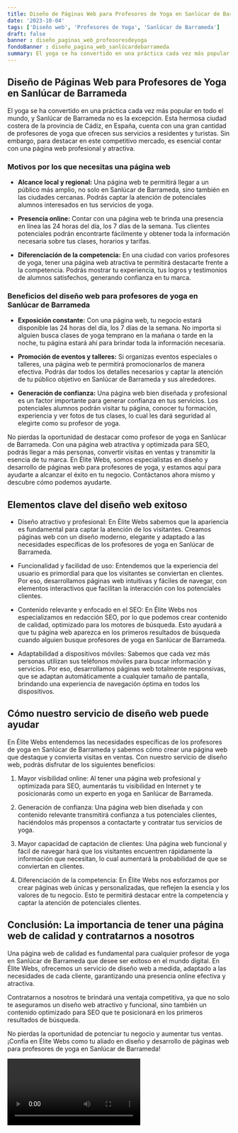 ```yaml
---
title: Diseño de Páginas Web para Profesores de Yoga en Sanlúcar de Barrameda
date: '2023-10-04'
tags: ['Diseño web', 'Profesores de Yoga', 'Sanlúcar de Barrameda']
draft: false
banner : diseño_paginas_web_profesoresdeyoga
fondoBanner : diseño_pagina_web_sanlúcardebarrameda
summary: El yoga se ha convertido en una práctica cada vez más popular en todo el mundo, y Sanlúcar de Barrameda no es la excepción. Esta hermosa ciudad costera de la provincia de Cádiz, en España, cuenta con una gran cantidad de profesores de yoga que ofrecen sus servicios a residentes y turistas. Sin embargo, para destacar en este competitivo mercado, es esencial contar con una página web profesional y atractiva.
---
```


## Diseño de Páginas Web para Profesores de Yoga en Sanlúcar de Barrameda

El yoga se ha convertido en una práctica cada vez más popular en todo el mundo, y Sanlúcar de Barrameda no es la excepción. Esta hermosa ciudad costera de la provincia de Cádiz, en España, cuenta con una gran cantidad de profesores de yoga que ofrecen sus servicios a residentes y turistas. Sin embargo, para destacar en este competitivo mercado, es esencial contar con una página web profesional y atractiva.

### Motivos por los que necesitas una página web

- **Alcance local y regional:** Una página web te permitirá llegar a un público más amplio, no solo en Sanlúcar de Barrameda, sino también en las ciudades cercanas. Podrás captar la atención de potenciales alumnos interesados en tus servicios de yoga.

- **Presencia online:** Contar con una página web te brinda una presencia en línea las 24 horas del día, los 7 días de la semana. Tus clientes potenciales podrán encontrarte fácilmente y obtener toda la información necesaria sobre tus clases, horarios y tarifas.

- **Diferenciación de la competencia:** En una ciudad con varios profesores de yoga, tener una página web atractiva te permitirá destacarte frente a la competencia. Podrás mostrar tu experiencia, tus logros y testimonios de alumnos satisfechos, generando confianza en tu marca.

### Beneficios del diseño web para profesores de yoga en Sanlúcar de Barrameda

- **Exposición constante:** Con una página web, tu negocio estará disponible las 24 horas del día, los 7 días de la semana. No importa si alguien busca clases de yoga temprano en la mañana o tarde en la noche, tu página estará ahí para brindar toda la información necesaria.

- **Promoción de eventos y talleres:** Si organizas eventos especiales o talleres, una página web te permitirá promocionarlos de manera efectiva. Podrás dar todos los detalles necesarios y captar la atención de tu público objetivo en Sanlúcar de Barrameda y sus alrededores.

- **Generación de confianza:** Una página web bien diseñada y profesional es un factor importante para generar confianza en tus servicios. Los potenciales alumnos podrán visitar tu página, conocer tu formación, experiencia y ver fotos de tus clases, lo cual les dará seguridad al elegirte como su profesor de yoga.

No pierdas la oportunidad de destacar como profesor de yoga en Sanlúcar de Barrameda. Con una página web atractiva y optimizada para SEO, podrás llegar a más personas, convertir visitas en ventas y transmitir la esencia de tu marca. En Élite Webs, somos especialistas en diseño y desarrollo de páginas web para profesores de yoga, y estamos aquí para ayudarte a alcanzar el éxito en tu negocio. Contáctanos ahora mismo y descubre cómo podemos ayudarte.

<GifSeo />

<Cta />

## Elementos clave del diseño web exitoso

- Diseño atractivo y profesional: En Élite Webs sabemos que la apariencia es fundamental para captar la atención de los visitantes. Creamos páginas web con un diseño moderno, elegante y adaptado a las necesidades específicas de los profesores de yoga en Sanlúcar de Barrameda.

- Funcionalidad y facilidad de uso: Entendemos que la experiencia del usuario es primordial para que los visitantes se conviertan en clientes. Por eso, desarrollamos páginas web intuitivas y fáciles de navegar, con elementos interactivos que facilitan la interacción con los potenciales clientes.

- Contenido relevante y enfocado en el SEO: En Élite Webs nos especializamos en redacción SEO, por lo que podemos crear contenido de calidad, optimizado para los motores de búsqueda. Esto ayudará a que tu página web aparezca en los primeros resultados de búsqueda cuando alguien busque profesores de yoga en Sanlúcar de Barrameda.

- Adaptabilidad a dispositivos móviles: Sabemos que cada vez más personas utilizan sus teléfonos móviles para buscar información y servicios. Por eso, desarrollamos páginas web totalmente responsivas, que se adaptan automáticamente a cualquier tamaño de pantalla, brindando una experiencia de navegación óptima en todos los dispositivos.

## Cómo nuestro servicio de diseño web puede ayudar

En Élite Webs entendemos las necesidades específicas de los profesores de yoga en Sanlúcar de Barrameda y sabemos cómo crear una página web que destaque y convierta visitas en ventas. Con nuestro servicio de diseño web, podrás disfrutar de los siguientes beneficios:

1. Mayor visibilidad online: Al tener una página web profesional y optimizada para SEO, aumentarás tu visibilidad en Internet y te posicionarás como un experto en yoga en Sanlúcar de Barrameda.

2. Generación de confianza: Una página web bien diseñada y con contenido relevante transmitirá confianza a tus potenciales clientes, haciéndolos más propensos a contactarte y contratar tus servicios de yoga.

3. Mayor capacidad de captación de clientes: Una página web funcional y fácil de navegar hará que los visitantes encuentren rápidamente la información que necesitan, lo cual aumentará la probabilidad de que se conviertan en clientes.

4. Diferenciación de la competencia: En Élite Webs nos esforzamos por crear páginas web únicas y personalizadas, que reflejen la esencia y los valores de tu negocio. Esto te permitirá destacar entre la competencia y captar la atención de potenciales clientes.

## Conclusión: La importancia de tener una página web de calidad y contratarnos a nosotros

Una página web de calidad es fundamental para cualquier profesor de yoga en Sanlúcar de Barrameda que desee ser exitoso en el mundo digital. En Élite Webs, ofrecemos un servicio de diseño web a medida, adaptado a las necesidades de cada cliente, garantizando una presencia online efectiva y atractiva.

Contratarnos a nosotros te brindará una ventaja competitiva, ya que no solo te aseguramos un diseño web atractivo y funcional, sino también un contenido optimizado para SEO que te posicionará en los primeros resultados de búsqueda.

No pierdas la oportunidad de potenciar tu negocio y aumentar tus ventas. ¡Confía en Élite Webs como tu aliado en diseño y desarrollo de páginas web para profesores de yoga en Sanlúcar de Barrameda!

<Video />

<CtaBot job='Profesores de Yoga' city='Sanlúcar de Barrameda'/>

<Gmaps query='Sanlúcar de Barrameda+españa+maps' />